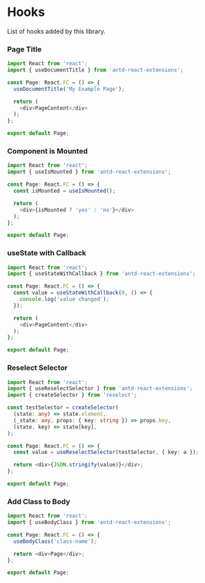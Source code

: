 
<Meta title="Hooks" />

# Hooks

List of hooks added by this library.

### Page Title

```ts
import React from 'react';
import { useDocumentTitle } from 'antd-react-extensions';

const Page: React.FC = () => {
  useDocumentTitle('My Example Page');

  return (
    <div>PageContent</div>
  );
};

export default Page;
```

### Component is Mounted

```ts
import React from 'react';
import { useIsMounted } from 'antd-react-extensions';

const Page: React.FC = () => {
  const isMounted = useIsMounted();

  return (
    <div>{isMounted ? 'yes' : 'no'}</div>
  );
};

export default Page;
```

### useState with Callback

```ts
import React from 'react';
import { useStateWithCallback } from 'antd-react-extensions';

const Page: React.FC = () => {
  const value = useStateWithCallback(0, () => {
    console.log('value changed');
  });

  return (
    <div>PageContent</div>
  );
};

export default Page;
```

### Reselect Selector

```ts
import React from 'react';
import { useReselectSelector } from 'antd-react-extensions';
import { createSelector } from 'reselect';

const testSelector = createSelector(
  (state: any) => state.element,
  (_state: any, props: { key: string }) => props.key,
  (state, key) => state[key],
);

const Page: React.FC = () => {
  const value = useReselectSelector(testSelector, { key: a });

  return <div>{JSON.stringify(value)}</div>;
};

export default Page;
```

### Add Class to Body

```ts
import React from 'react';
import { useBodyClass } from 'antd-react-extensions';

const Page: React.FC = () => {
  useBodyClass('class-name');

  return <div>Page</div>;
};

export default Page;
```
